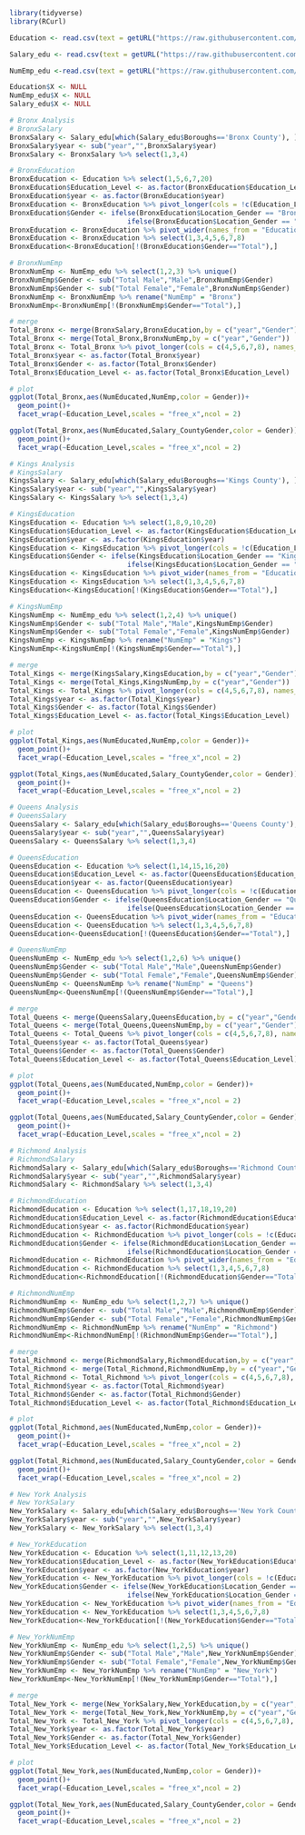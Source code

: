 ```r
library(tidyverse)
library(RCurl)

Education <- read.csv(text = getURL("https://raw.githubusercontent.com/tracy3057/STAT5702_NYC_Employment_Analysis/main/DataPreprocessing/Data/education/Education.csv"))

Salary_edu <- read.csv(text = getURL("https://raw.githubusercontent.com/tracy3057/STAT5702_NYC_Employment_Analysis/main/DataPreprocessing/Data/education/salary_edu.csv"))

NumEmp_edu <-read.csv(text = getURL("https://raw.githubusercontent.com/tracy3057/STAT5702_NYC_Employment_Analysis/main/DataPreprocessing/Data/NumEmp/numemp_sum_final.csv"))

Education$X <- NULL
NumEmp_edu$X <- NULL
Salary_edu$X <- NULL
```

```r
# Bronx Analysis
# BronxSalary
BronxSalary <- Salary_edu[which(Salary_edu$Boroughs=='Bronx County'), ]
BronxSalary$year <- sub("year","",BronxSalary$year)
BronxSalary <- BronxSalary %>% select(1,3,4)

# BronxEducation
BronxEducation <- Education %>% select(1,5,6,7,20)
BronxEducation$Education_Level <- as.factor(BronxEducation$Education_Level)
BronxEducation$year <- as.factor(BronxEducation$year)
BronxEducation <- BronxEducation %>% pivot_longer(cols = !c(Education_Level,year),names_to = "Location_Gender", values_to = "count")
BronxEducation$Gender <- ifelse(BronxEducation$Location_Gender == "Bronx.County..Total", "Total", 
                             ifelse(BronxEducation$Location_Gender == "Bronx.County..Female", "Female", "Male"))
BronxEducation <- BronxEducation %>% pivot_wider(names_from = "Education_Level", values_from = "count")
BronxEducation <- BronxEducation %>% select(1,3,4,5,6,7,8)
BronxEducation<-BronxEducation[!(BronxEducation$Gender=="Total"),]

# BronxNumEmp
BronxNumEmp <- NumEmp_edu %>% select(1,2,3) %>% unique()
BronxNumEmp$Gender <- sub("Total Male","Male",BronxNumEmp$Gender)
BronxNumEmp$Gender <- sub("Total Female","Female",BronxNumEmp$Gender)
BronxNumEmp <- BronxNumEmp %>% rename("NumEmp" = "Bronx")
BronxNumEmp<-BronxNumEmp[!(BronxNumEmp$Gender=="Total"),]

# merge
Total_Bronx <- merge(BronxSalary,BronxEducation,by = c("year","Gender"))
Total_Bronx <- merge(Total_Bronx,BronxNumEmp,by = c("year","Gender"))
Total_Bronx <- Total_Bronx %>% pivot_longer(cols = c(4,5,6,7,8), names_to = "Education_Level",values_to = "NumEducated")
Total_Bronx$year <- as.factor(Total_Bronx$year)
Total_Bronx$Gender <- as.factor(Total_Bronx$Gender)
Total_Bronx$Education_Level <- as.factor(Total_Bronx$Education_Level)

# plot
ggplot(Total_Bronx,aes(NumEducated,NumEmp,color = Gender))+
  geom_point()+
  facet_wrap(~Education_Level,scales = "free_x",ncol = 2)

ggplot(Total_Bronx,aes(NumEducated,Salary_CountyGender,color = Gender))+
  geom_point()+
  facet_wrap(~Education_Level,scales = "free_x",ncol = 2)
```

```r
# Kings Analysis
# KingsSalary
KingsSalary <- Salary_edu[which(Salary_edu$Boroughs=='Kings County'), ]
KingsSalary$year <- sub("year","",KingsSalary$year)
KingsSalary <- KingsSalary %>% select(1,3,4)

# KingsEducation
KingsEducation <- Education %>% select(1,8,9,10,20)
KingsEducation$Education_Level <- as.factor(KingsEducation$Education_Level)
KingsEducation$year <- as.factor(KingsEducation$year)
KingsEducation <- KingsEducation %>% pivot_longer(cols = !c(Education_Level,year),names_to = "Location_Gender", values_to = "count")
KingsEducation$Gender <- ifelse(KingsEducation$Location_Gender == "Kings.County..Total", "Total", 
                             ifelse(KingsEducation$Location_Gender == "Kings.County..Female", "Female", "Male"))
KingsEducation <- KingsEducation %>% pivot_wider(names_from = "Education_Level", values_from = "count")
KingsEducation <- KingsEducation %>% select(1,3,4,5,6,7,8)
KingsEducation<-KingsEducation[!(KingsEducation$Gender=="Total"),]

# KingsNumEmp
KingsNumEmp <- NumEmp_edu %>% select(1,2,4) %>% unique()
KingsNumEmp$Gender <- sub("Total Male","Male",KingsNumEmp$Gender)
KingsNumEmp$Gender <- sub("Total Female","Female",KingsNumEmp$Gender)
KingsNumEmp <- KingsNumEmp %>% rename("NumEmp" = "Kings")
KingsNumEmp<-KingsNumEmp[!(KingsNumEmp$Gender=="Total"),]

# merge
Total_Kings <- merge(KingsSalary,KingsEducation,by = c("year","Gender"))
Total_Kings <- merge(Total_Kings,KingsNumEmp,by = c("year","Gender"))
Total_Kings <- Total_Kings %>% pivot_longer(cols = c(4,5,6,7,8), names_to = "Education_Level",values_to = "NumEducated")
Total_Kings$year <- as.factor(Total_Kings$year)
Total_Kings$Gender <- as.factor(Total_Kings$Gender)
Total_Kings$Education_Level <- as.factor(Total_Kings$Education_Level)

# plot
ggplot(Total_Kings,aes(NumEducated,NumEmp,color = Gender))+
  geom_point()+
  facet_wrap(~Education_Level,scales = "free_x",ncol = 2)

ggplot(Total_Kings,aes(NumEducated,Salary_CountyGender,color = Gender))+
  geom_point()+
  facet_wrap(~Education_Level,scales = "free_x",ncol = 2)
```

```r
# Queens Analysis
# QueensSalary
QueensSalary <- Salary_edu[which(Salary_edu$Boroughs=='Queens County'), ]
QueensSalary$year <- sub("year","",QueensSalary$year)
QueensSalary <- QueensSalary %>% select(1,3,4)

# QueensEducation
QueensEducation <- Education %>% select(1,14,15,16,20)
QueensEducation$Education_Level <- as.factor(QueensEducation$Education_Level)
QueensEducation$year <- as.factor(QueensEducation$year)
QueensEducation <- QueensEducation %>% pivot_longer(cols = !c(Education_Level,year),names_to = "Location_Gender", values_to = "count")
QueensEducation$Gender <- ifelse(QueensEducation$Location_Gender == "Queens.County..Total", "Total", 
                             ifelse(QueensEducation$Location_Gender == "Queens.County..Female", "Female", "Male"))
QueensEducation <- QueensEducation %>% pivot_wider(names_from = "Education_Level", values_from = "count")
QueensEducation <- QueensEducation %>% select(1,3,4,5,6,7,8)
QueensEducation<-QueensEducation[!(QueensEducation$Gender=="Total"),]

# QueensNumEmp
QueensNumEmp <- NumEmp_edu %>% select(1,2,6) %>% unique()
QueensNumEmp$Gender <- sub("Total Male","Male",QueensNumEmp$Gender)
QueensNumEmp$Gender <- sub("Total Female","Female",QueensNumEmp$Gender)
QueensNumEmp <- QueensNumEmp %>% rename("NumEmp" = "Queens")
QueensNumEmp<-QueensNumEmp[!(QueensNumEmp$Gender=="Total"),]

# merge
Total_Queens <- merge(QueensSalary,QueensEducation,by = c("year","Gender"))
Total_Queens <- merge(Total_Queens,QueensNumEmp,by = c("year","Gender"))
Total_Queens <- Total_Queens %>% pivot_longer(cols = c(4,5,6,7,8), names_to = "Education_Level",values_to = "NumEducated")
Total_Queens$year <- as.factor(Total_Queens$year)
Total_Queens$Gender <- as.factor(Total_Queens$Gender)
Total_Queens$Education_Level <- as.factor(Total_Queens$Education_Level)

# plot
ggplot(Total_Queens,aes(NumEducated,NumEmp,color = Gender))+
  geom_point()+
  facet_wrap(~Education_Level,scales = "free_x",ncol = 2)

ggplot(Total_Queens,aes(NumEducated,Salary_CountyGender,color = Gender))+
  geom_point()+
  facet_wrap(~Education_Level,scales = "free_x",ncol = 2)
```
```r
# Richmond Analysis
# RichmondSalary
RichmondSalary <- Salary_edu[which(Salary_edu$Boroughs=='Richmond County'), ]
RichmondSalary$year <- sub("year","",RichmondSalary$year)
RichmondSalary <- RichmondSalary %>% select(1,3,4)

# RichmondEducation
RichmondEducation <- Education %>% select(1,17,18,19,20)
RichmondEducation$Education_Level <- as.factor(RichmondEducation$Education_Level)
RichmondEducation$year <- as.factor(RichmondEducation$year)
RichmondEducation <- RichmondEducation %>% pivot_longer(cols = !c(Education_Level,year),names_to = "Location_Gender", values_to = "count")
RichmondEducation$Gender <- ifelse(RichmondEducation$Location_Gender == "Richmond.County..Total", "Total", 
                             ifelse(RichmondEducation$Location_Gender == "Richmond.County..Female", "Female", "Male"))
RichmondEducation <- RichmondEducation %>% pivot_wider(names_from = "Education_Level", values_from = "count")
RichmondEducation <- RichmondEducation %>% select(1,3,4,5,6,7,8)
RichmondEducation<-RichmondEducation[!(RichmondEducation$Gender=="Total"),]

# RichmondNumEmp
RichmondNumEmp <- NumEmp_edu %>% select(1,2,7) %>% unique()
RichmondNumEmp$Gender <- sub("Total Male","Male",RichmondNumEmp$Gender)
RichmondNumEmp$Gender <- sub("Total Female","Female",RichmondNumEmp$Gender)
RichmondNumEmp <- RichmondNumEmp %>% rename("NumEmp" = "Richmond")
RichmondNumEmp<-RichmondNumEmp[!(RichmondNumEmp$Gender=="Total"),]

# merge
Total_Richmond <- merge(RichmondSalary,RichmondEducation,by = c("year","Gender"))
Total_Richmond <- merge(Total_Richmond,RichmondNumEmp,by = c("year","Gender"))
Total_Richmond <- Total_Richmond %>% pivot_longer(cols = c(4,5,6,7,8), names_to = "Education_Level",values_to = "NumEducated")
Total_Richmond$year <- as.factor(Total_Richmond$year)
Total_Richmond$Gender <- as.factor(Total_Richmond$Gender)
Total_Richmond$Education_Level <- as.factor(Total_Richmond$Education_Level)

# plot
ggplot(Total_Richmond,aes(NumEducated,NumEmp,color = Gender))+
  geom_point()+
  facet_wrap(~Education_Level,scales = "free_x",ncol = 2)

ggplot(Total_Richmond,aes(NumEducated,Salary_CountyGender,color = Gender))+
  geom_point()+
  facet_wrap(~Education_Level,scales = "free_x",ncol = 2)
```
```r
# New York Analysis
# New YorkSalary
New_YorkSalary <- Salary_edu[which(Salary_edu$Boroughs=='New York County'), ]
New_YorkSalary$year <- sub("year","",New_YorkSalary$year)
New_YorkSalary <- New_YorkSalary %>% select(1,3,4)

# New_YorkEducation
New_YorkEducation <- Education %>% select(1,11,12,13,20)
New_YorkEducation$Education_Level <- as.factor(New_YorkEducation$Education_Level)
New_YorkEducation$year <- as.factor(New_YorkEducation$year)
New_YorkEducation <- New_YorkEducation %>% pivot_longer(cols = !c(Education_Level,year),names_to = "Location_Gender", values_to = "count")
New_YorkEducation$Gender <- ifelse(New_YorkEducation$Location_Gender == "New.York.County..Total", "Total", 
                             ifelse(New_YorkEducation$Location_Gender == "New.York.County..Female", "Female", "Male"))
New_YorkEducation <- New_YorkEducation %>% pivot_wider(names_from = "Education_Level", values_from = "count")
New_YorkEducation <- New_YorkEducation %>% select(1,3,4,5,6,7,8)
New_YorkEducation<-New_YorkEducation[!(New_YorkEducation$Gender=="Total"),]

# New_YorkNumEmp
New_YorkNumEmp <- NumEmp_edu %>% select(1,2,5) %>% unique()
New_YorkNumEmp$Gender <- sub("Total Male","Male",New_YorkNumEmp$Gender)
New_YorkNumEmp$Gender <- sub("Total Female","Female",New_YorkNumEmp$Gender)
New_YorkNumEmp <- New_YorkNumEmp %>% rename("NumEmp" = "New_York")
New_YorkNumEmp<-New_YorkNumEmp[!(New_YorkNumEmp$Gender=="Total"),]

# merge
Total_New_York <- merge(New_YorkSalary,New_YorkEducation,by = c("year","Gender"))
Total_New_York <- merge(Total_New_York,New_YorkNumEmp,by = c("year","Gender"))
Total_New_York <- Total_New_York %>% pivot_longer(cols = c(4,5,6,7,8), names_to = "Education_Level",values_to = "NumEducated")
Total_New_York$year <- as.factor(Total_New_York$year)
Total_New_York$Gender <- as.factor(Total_New_York$Gender)
Total_New_York$Education_Level <- as.factor(Total_New_York$Education_Level)

# plot
ggplot(Total_New_York,aes(NumEducated,NumEmp,color = Gender))+
  geom_point()+
  facet_wrap(~Education_Level,scales = "free_x",ncol = 2)

ggplot(Total_New_York,aes(NumEducated,Salary_CountyGender,color = Gender))+
  geom_point()+
  facet_wrap(~Education_Level,scales = "free_x",ncol = 2)
```

